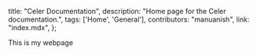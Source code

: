   title: "Celer Documentation",
  description: "Home page for the Celer documentation.",
  tags: ['Home', 'General'],
  contributors: "manuanish",
  link: "index.mdx",
};


This is my webpage

